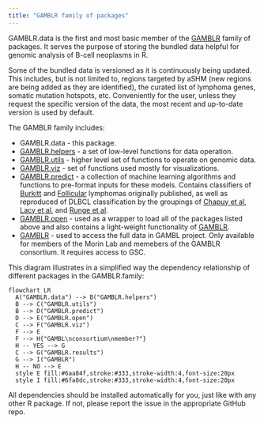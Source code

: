 ```yaml
---
title: "GAMBLR family of packages"
---
```


GAMBLR.data is the first and most basic member of the [GAMBLR]((https://github.com/morinlab/GAMBLR)) family of packages.
It serves the purpose of storing the bundled data helpful for genomic
analysis of B-cell neoplasms in R.

Some of the bundled data is versioned as it is continuously being updated. This includes,
but is not limited to, regions targeted by aSHM (new regions are being added as
they are identified), the curated list of lymphoma genes, somatic mutation hotspots,
etc. Conveniently for the user, unless they request the specific version of the
data, the most recent and up-to-date version is used by default.

The GAMBLR family includes:

* GAMBLR.data - this package.
* [GAMBLR.helpers](https://github.com/morinlab/GAMBLR.helpers) - a set of low-level functions for data operation.
* [GAMBLR.utils](https://github.com/morinlab/GAMBLR.utils) - higher level set of functions to operate on genomic data.
* [GAMBLR.viz](https://github.com/morinlab/GAMBLR.viz) - set of functions used mostly for visualizations.
* [GAMBLR.predict](https://github.com/morinlab/GAMBLR.predict) - a collection of machine learning algorithms and functions to pre-format inputs for these models. Contains classifiers of [Burkitt](https://doi.org/10.1182/blood.2022016534) and [Follicular](https://doi.org/10.1182/blood.2022018719) lymphomas originally published, as well as reproduced of DLBCL classification by the groupings of [Chapuy et al](https://doi.org/10.1038/s41591-018-0016-8), [Lacy et al](https://doi.org/10.1182/blood.2019003535), and [Runge et al](https://doi.org/10.1111/bjh.17132).
* [GAMBLR.open](https://github.com/morinlab/GAMBLR.open) - used as a wrapper to load all of the packages listed above and also contains a light-weight functionality of [GAMBLR](https://github.com/morinlab/GAMBLR).
* [GAMBLR](https://github.com/morinlab/GAMBLR) - used to access the full data in GAMBL project. Only available for members of the Morin Lab and memebers of the GAMBLR consortium. It requires access to GSC.


This diagram illustrates in a simplified way the dependency relationship of
different packages in the GAMBLR.family:

```mermaid
flowchart LR
  A("GAMBLR.data") --> B("GAMBLR.helpers")
  B --> C("GAMBLR.utils")
  B --> D("GAMBLR.predict")
  D --> E("GAMBLR.open")
  C --> F("GAMBLR.viz")
  F --> E
  F --> H{"GAMBL\nconsortium\nmember?"}
  H -- YES --> G
  C --> G("GAMBLR.results")
  G --> I("GAMBLR")
  H -- NO --> E
  style E fill:#6aa84f,stroke:#333,stroke-width:4,font-size:20px
  style I fill:#6fa8dc,stroke:#333,stroke-width:4,font-size:20px
```

All dependencies should be installed automatically for you, just like with any other R package.
If not, please report the issue in the appropriate GitHub repo.
